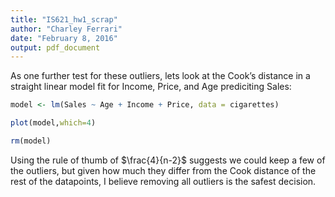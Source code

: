 ```yaml
---
title: "IS621_hw1_scrap"
author: "Charley Ferrari"
date: "February 8, 2016"
output: pdf_document
---
```


As one further test for these outliers, lets look at the Cook's distance in a straight linear model fit for Income, Price, and Age prediciting Sales:

```r

model <- lm(Sales ~ Age + Income + Price, data = cigarettes)

plot(model,which=4)

rm(model)

```

Using the rule of thumb of $\frac{4}{n-2}$ suggests we could keep a few of the outliers, but given how much they differ from the Cook distance of the rest of the datapoints, I believe removing all outliers is the safest decision.